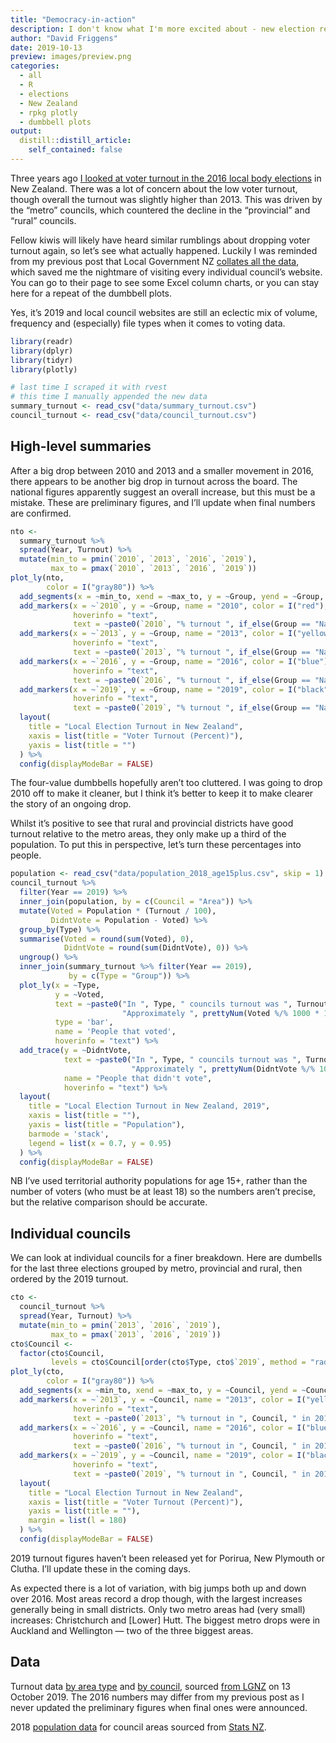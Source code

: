 ```yaml
---
title: "Democracy-in-action"
description: I don't know what I'm more excited about - new election results to pore over, or my first follow-up post! In 2016 I looked at voter turnout in the New Zealand local body elections. Now three years later, almost to the day, let's have a look again and see how things have turned out this year. Is it Democracy In Action or Democracy Inaction?
author: "David Friggens"
date: 2019-10-13
preview: images/preview.png
categories:
  - all
  - R
  - elections
  - New Zealand
  - rpkg plotly
  - dumbbell plots
output:
  distill::distill_article:
    self_contained: false
---
```


Three years ago [I looked at voter turnout in the 2016 local body elections](../2016-10-whither-local-democracy)
in New Zealand. There was a lot of concern about the low voter turnout, though
overall the turnout was slightly higher than 2013. This was driven by the
"metro" councils, which countered the decline in the "provincial" and "rural"
councils.

Fellow kiwis will likely have heard similar rumblings about dropping voter
turnout again, so let's see what actually happened.
Luckily I was reminded from my previous post that Local Government NZ
[collates all the data](https://www.lgnz.co.nz/vote2019/voters/preliminary-voter-turnout-2019/),
which saved me the nightmare of visiting every individual council's website.
You can go to their page to see some Excel column charts, or you can stay
here for a repeat of the dumbbell plots.

<aside>
Yes, it's 2019 and local council websites are still an eclectic mix of
volume, frequency and (especially) file types when it comes to voting data.
</aside>


```r
library(readr)
library(dplyr)
library(tidyr)
library(plotly)

# last time I scraped it with rvest
# this time I manually appended the new data
summary_turnout <- read_csv("data/summary_turnout.csv")
council_turnout <- read_csv("data/council_turnout.csv")
```


## High-level summaries

After a big drop between 2010 and 2013 and a smaller movement in 2016, there
appears to be another big drop in turnout across the board.
The national figures apparently suggest an overall increase, but this must
be a mistake. These are preliminary figures, and I'll update when final numbers
are confirmed.


```r
nto <- 
  summary_turnout %>% 
  spread(Year, Turnout) %>% 
  mutate(min_to = pmin(`2010`, `2013`, `2016`, `2019`),
         max_to = pmax(`2010`, `2013`, `2016`, `2019`))
plot_ly(nto,
        color = I("gray80")) %>% 
  add_segments(x = ~min_to, xend = ~max_to, y = ~Group, yend = ~Group, showlegend = FALSE) %>% 
  add_markers(x = ~`2010`, y = ~Group, name = "2010", color = I("red"),
              hoverinfo = "text",
              text = ~paste0(`2010`, "% turnout ", if_else(Group == "National", "across New Zealand", paste0("in ", Group, " councils")), " in 2010")) %>% 
  add_markers(x = ~`2013`, y = ~Group, name = "2013", color = I("yellow"),
              hoverinfo = "text",
              text = ~paste0(`2013`, "% turnout ", if_else(Group == "National", "across New Zealand", paste0("in ", Group, " councils")), " in 2013")) %>% 
  add_markers(x = ~`2016`, y = ~Group, name = "2016", color = I("blue"),
              hoverinfo = "text",
              text = ~paste0(`2016`, "% turnout ", if_else(Group == "National", "across New Zealand", paste0("in ", Group, " councils")), " in 2016")) %>% 
  add_markers(x = ~`2019`, y = ~Group, name = "2019", color = I("black"),
              hoverinfo = "text",
              text = ~paste0(`2019`, "% turnout ", if_else(Group == "National", "across New Zealand", paste0("in ", Group, " councils")), " in 2019")) %>% 
  layout(
    title = "Local Election Turnout in New Zealand",
    xaxis = list(title = "Voter Turnout (Percent)"),
    yaxis = list(title = "")
  ) %>% 
  config(displayModeBar = FALSE)
```

<aside>
The four-value dumbbells hopefully aren't too cluttered. I was going to drop
2010 off to make it cleaner, but I think it's better to keep it to make clearer
the story of an ongoing drop.
</aside>

Whilst it's positive to see that rural and provincial districts have good
turnout relative to the metro areas, they only make up a third of the population.
To put this in perspective, let's turn these percentages into people.

```r
population <- read_csv("data/population_2018_age15plus.csv", skip = 1)
council_turnout %>%
  filter(Year == 2019) %>%
  inner_join(population, by = c(Council = "Area")) %>%
  mutate(Voted = Population * (Turnout / 100),
         DidntVote = Population - Voted) %>%
  group_by(Type) %>%
  summarise(Voted = round(sum(Voted), 0),
            DidntVote = round(sum(DidntVote), 0)) %>%
  ungroup() %>% 
  inner_join(summary_turnout %>% filter(Year == 2019),
             by = c(Type = "Group")) %>% 
  plot_ly(x = ~Type,
          y = ~Voted,
          text = ~paste0("In ", Type, " councils turnout was ", Turnout, "%.<br>",
                         "Approximately ", prettyNum(Voted %/% 1000 * 1000, big.mark = ","), " people voted."),
          type = 'bar',
          name = 'People that voted',
          hoverinfo = "text") %>% 
  add_trace(y = ~DidntVote,
            text = ~paste0("In ", Type, " councils turnout was ", Turnout, "%.<br>",
                           "Approximately ", prettyNum(DidntVote %/% 1000 * 1000, big.mark = ","), " people didn't vote."),
            name = "People that didn't vote",
            hoverinfo = "text") %>% 
  layout(
    title = "Local Election Turnout in New Zealand, 2019",
    xaxis = list(title = ""),
    yaxis = list(title = "Population"),
    barmode = 'stack',
    legend = list(x = 0.7, y = 0.95)
  ) %>% 
  config(displayModeBar = FALSE)
```

<aside>
NB I've used territorial authority populations for age 15+, rather than the
number of voters (who must be at least 18) so the numbers aren't precise, but
the relative comparison should be accurate.
</aside>



## Individual councils

We can look at individual councils for a finer breakdown.
Here are dumbells for the last three elections grouped by metro, provincial
and rural, then ordered by the 2019 turnout.

```r
cto <- 
  council_turnout %>% 
  spread(Year, Turnout) %>% 
  mutate(min_to = pmin(`2013`, `2016`, `2019`),
         max_to = pmax(`2013`, `2016`, `2019`))
cto$Council <- 
  factor(cto$Council,
         levels = cto$Council[order(cto$Type, cto$`2019`, method = "radix", decreasing = c(TRUE, FALSE))])
plot_ly(cto,
        color = I("gray80")) %>% 
  add_segments(x = ~min_to, xend = ~max_to, y = ~Council, yend = ~Council, showlegend = FALSE) %>% 
  add_markers(x = ~`2013`, y = ~Council, name = "2013", color = I("yellow"),
              hoverinfo = "text",
              text = ~paste0(`2013`, "% turnout in ", Council, " in 2013")) %>% 
  add_markers(x = ~`2016`, y = ~Council, name = "2016", color = I("blue"),
              hoverinfo = "text",
              text = ~paste0(`2016`, "% turnout in ", Council, " in 2016")) %>% 
  add_markers(x = ~`2019`, y = ~Council, name = "2019", color = I("black"),
              hoverinfo = "text",
              text = ~paste0(`2019`, "% turnout in ", Council, " in 2019")) %>% 
  layout(
    title = "Local Election Turnout in New Zealand",
    xaxis = list(title = "Voter Turnout (Percent)"),
    yaxis = list(title = ""),
    margin = list(l = 180)
  ) %>% 
  config(displayModeBar = FALSE)
```

<aside>
2019 turnout figures haven't been released yet for Porirua, New Plymouth or
Clutha. I'll update these in the coming days.
</aside>

As expected there is a lot of variation, with big jumps both up and down over 2016.
Most areas record a drop though, with the largest increases generally being in small districts.
Only two metro areas had (very small) increases: Christchurch and [Lower] Hutt.
The biggest metro drops were in Auckland and Wellington --- two of the three
biggest areas.


## Data {.appendix}

Turnout data [by area type](data/summary_turnout.csv) and
[by council](data/council_turnout.csv), sourced
[from LGNZ](https://www.lgnz.co.nz/vote2019/voters/preliminary-voter-turnout-2019/) on 13 October 2019.
The 2016 numbers may differ from my previous post as I never updated the
preliminary figures when final ones were announced.

2018 [population data](data/population_2018_age15plus.csv)
for council areas sourced from [Stats NZ](https://nzdotstats.stats.govt.nz).


